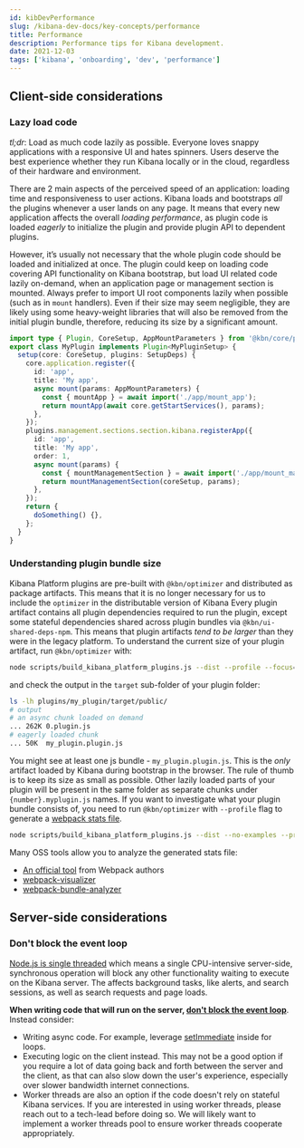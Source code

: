 ```yaml
---
id: kibDevPerformance
slug: /kibana-dev-docs/key-concepts/performance
title: Performance
description: Performance tips for Kibana development.
date: 2021-12-03
tags: ['kibana', 'onboarding', 'dev', 'performance']
---
```


## Client-side considerations

### Lazy load code

_tl;dr_: Load as much code lazily as possible. Everyone loves snappy
applications with a responsive UI and hates spinners. Users deserve the
best experience whether they run Kibana locally or
in the cloud, regardless of their hardware and environment.

There are 2 main aspects of the perceived speed of an application: loading time
and responsiveness to user actions. Kibana loads and bootstraps _all_
the plugins whenever a user lands on any page. It means that
every new application affects the overall _loading performance_, as plugin code is
loaded _eagerly_ to initialize the plugin and provide plugin API to dependent
plugins.

However, it’s usually not necessary that the whole plugin code should be loaded
and initialized at once. The plugin could keep on loading code covering API functionality
on Kibana bootstrap, but load UI related code lazily on-demand, when an
application page or management section is mounted.
Always prefer to import UI root components lazily when possible (such as in `mount`
handlers). Even if their size may seem negligible, they are likely using
some heavy-weight libraries that will also be removed from the initial
plugin bundle, therefore, reducing its size by a significant amount.

```ts
import type { Plugin, CoreSetup, AppMountParameters } from '@kbn/core/public';
export class MyPlugin implements Plugin<MyPluginSetup> {
  setup(core: CoreSetup, plugins: SetupDeps) {
    core.application.register({
      id: 'app',
      title: 'My app',
      async mount(params: AppMountParameters) {
        const { mountApp } = await import('./app/mount_app');
        return mountApp(await core.getStartServices(), params);
      },
    });
    plugins.management.sections.section.kibana.registerApp({
      id: 'app',
      title: 'My app',
      order: 1,
      async mount(params) {
        const { mountManagementSection } = await import('./app/mount_management_section');
        return mountManagementSection(coreSetup, params);
      },
    });
    return {
      doSomething() {},
    };
  }
}
```

### Understanding plugin bundle size

Kibana Platform plugins are pre-built with `@kbn/optimizer`
and distributed as package artifacts. This means that it is no
longer necessary for us to include the `optimizer` in the
distributable version of Kibana Every plugin artifact contains all
plugin dependencies required to run the plugin, except some
stateful dependencies shared across plugin bundles via
`@kbn/ui-shared-deps-npm`. This means
that plugin artifacts _tend to be larger_ than they were in the
legacy platform. To understand the current size of your plugin
artifact, run `@kbn/optimizer` with:

```bash
node scripts/build_kibana_platform_plugins.js --dist --profile --focus=my_plugin
```

and check the output in the `target` sub-folder of your plugin folder:

```bash
ls -lh plugins/my_plugin/target/public/
# output
# an async chunk loaded on demand
... 262K 0.plugin.js
# eagerly loaded chunk
... 50K  my_plugin.plugin.js
```

You might see at least one js bundle - `my_plugin.plugin.js`. This is
the _only_ artifact loaded by Kibana during bootstrap in the
browser. The rule of thumb is to keep its size as small as possible.
Other lazily loaded parts of your plugin will be present in the same folder as
separate chunks under `{number}.myplugin.js` names. If you want to
investigate what your plugin bundle consists of, you need to run
`@kbn/optimizer` with `--profile` flag to generate a
[webpack stats file](https://webpack.js.org/api/stats/).

```bash
node scripts/build_kibana_platform_plugins.js --dist --no-examples --profile
```

Many OSS tools allow you to analyze the generated stats file:

- [An official tool](https://webpack.github.io/analyse/#modules) from
  Webpack authors
- [webpack-visualizer](https://chrisbateman.github.io/webpack-visualizer/)
- [webpack-bundle-analyzer](https://github.com/webpack-contrib/webpack-bundle-analyzer)

## Server-side considerations

### Don't block the event loop

[Node.js is single threaded](https://nodejs.dev/learn/introduction-to-nodejs) which means a single CPU-intensive server-side, synchronous operation will block any other functionality waiting to execute on the Kibana server. The affects background tasks, like alerts, and search sessions, as well as search requests and page loads.

**When writing code that will run on the server, [don't block the event loop](https://nodejs.org/en/docs/guides/dont-block-the-event-loop/)**. Instead consider:

- Writing async code. For example, leverage [setImmediate](https://nodejs.dev/learn/understanding-setimmediate) inside for loops.
- Executing logic on the client instead. This may not be a good option if you require a lot of data going back and forth between the server and the client, as that can also slow down the user's experience, especially over slower bandwidth internet connections.
- Worker threads are also an option if the code doesn't rely on stateful Kibana services. If you are interested in using worker threads, please reach out to a tech-lead before doing so. We will likely want to implement a worker threads pool to ensure worker threads cooperate appropriately.